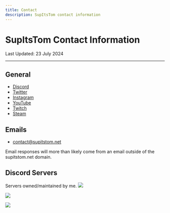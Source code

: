 ```yaml
---
title: Contact
description: SupItsTom contact information
---
```


# SupItsTom Contact Information
Last Updated: 23 July 2024

---

## General
- [Discord](https://discord.com/users/820362947146153994)
- [Twitter](https://x.com/tomisntfat)
- [Instagram](https://instagram.com/tomisntfat)
- [YouTube](https://youtube.com/@tomisntfat)
- [Twitch](https://twitch.tv/tomisntfat)
- [Steam](https://steamcommunity.com/id/tomisntfat/)

## Emails
- contact@supitstom.net

Email responses will more than likely come from an email outside of the supitstom.net domain.

## Discord Servers
Servers owned/maintained by me.
<a target="_blank" href="https://discord.com/invite/supitstom-s-server-875513293928796170"><img src='https://discord.com/api/guilds/875513293928796170/widget.png?style=banner2'></img></a> 

<a target="_blank" href="https://discord.com/invite/serenity-676644722487328779"><img src='https://discord.com/api/guilds/676644722487328779/widget.png?style=banner2'></img></a>

<a target="_blank" href="https://discord.com/invite/JrRkZDv9FE"><img src='https://discord.com/api/guilds/1004811174044508271/widget.png?style=banner2'></img></a>